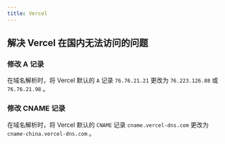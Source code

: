 ```yaml
---
title: Vercel
---
```


## 解决 Vercel 在国内无法访问的问题

### 修改 A 记录

在域名解析时，将 Vercel 默认的 `A` 记录 `76.76.21.21` 更改为 `76.223.126.88` 或 `76.76.21.98` 。

### 修改 CNAME 记录

在域名解析时，将 Vercel 默认的 `CNAME` 记录 `cname.vercel-dns.com` 更改为 `cname-china.vercel-dns.com` 。